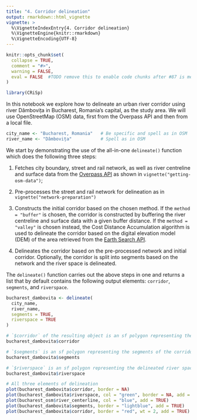 ```yaml
---
title: "4. Corridor delineation"
output: rmarkdown::html_vignette
vignette: >
  %\VignetteIndexEntry{4. Corridor delineation}
  %\VignetteEngine{knitr::rmarkdown}
  %\VignetteEncoding{UTF-8}
---
```


```r
knitr::opts_chunk$set(
  collapse = TRUE,
  comment = "#>",
  warning = FALSE,
  eval = FALSE  #TODO remove this to enable code chunks after #87 is merged
)
```

```r
library(CRiSp)
```

In this notebook we explore how to delineate an urban river corridor using river Dâmbovița in Bucharest, Romania's capital, as the study area. We will use OpenStreetMap (OSM) data, first from the Overpass API and then from a local file.

```r
city_name <- "Bucharest, Romania"   # Be specific and spell as in OSM
river_name <- "Dâmbovița"           # Spell as in OSM
```

We start by demonstrating the use of the all-in-one `delineate()` function which does the following three steps:

1. Fetches city boundary, street and rail network, as well as river centreline and surface data from the [Overpass API](https://wiki.openstreetmap.org/wiki/Overpass_API) as shown in `vignette("getting-osm-data")`;

2. Pre-processes the street and rail network for delineation as in `vignette("network-preparation")`

3. Constructs the initial corridor based on the chosen method. If the `method = "buffer"` is chosen, the corridor is constructed by buffering the river centreline and surface data with a given buffer distance. If the `method = "valley"` is chosen instead, the Cost Distance Accumulation algorithm is used to delineate the corridor based on the digital elevation model (DEM) of the area retrieved from the [Earth Search API](https://element84.com/earth-search/).

4. Delineates the corridor based on the pre-processed network and initial corridor. Optionally, the corridor is split into segments based on the network and the river space is delineated.

The `delineate()` function carries out the above steps in one and returns a list that by default contains the following output elements: `corridor`, `segments`, and `riverspace`.

```r
bucharest_dambovita <- delineate(
  city_name,
  river_name,
  segments = TRUE,
  riverspace = TRUE
)

# `$corridor` of the resulting object is an sf polygon representing the corridor
bucharest_dambovita$corridor

# `$segments` is an sf polygon representing the segments of the corridor
bucharest_dambovita$segments

# `$riverspace` is an sf polygon representing the delineated river space
bucharest_dambovita$riverspace

# All three elements of delineation
plot(bucharest_dambovita$corridor, border = NA)
plot(bucharest_dambovita$riverspace, col = "green", border = NA, add = TRUE)
plot(bucharest_osm$river_centerline, col = "blue", add = TRUE)
plot(bucharest_dambovita$segments, border = "lightblue", add = TRUE)
plot(bucharest_dambovita$corridor, border = "red", wt = 2, add = TRUE)
```

